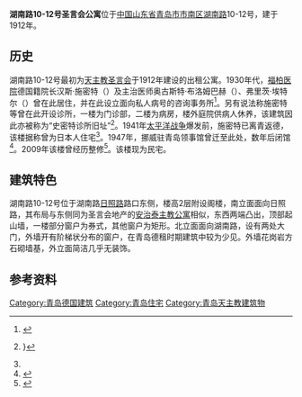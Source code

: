 {{Infobox building
| building_name       = 湖南路10-12号圣言会公寓
| image               = 青岛湖南路10-12号圣言会公寓.jpg
| image_size          = 
| caption             = <small>湖南路10-12号，2015年1月</small>
| alternate_names     = 
| architectural_style = 
| location            = [[青岛市|青岛市]]
| address             = [[湖南路_(青岛)|湖南路]]10-12号
| current_tenants     = 
| start_date          = 1912年
| completion_date     = 
| renovation_date     = 
| demolition_date     = 
| destruction_date    = 
| cost                = 
| height              = 
| floor_count         = 2层
| floor_area          = 
| owner               = 圣言会
| architect           = 
| architecture_firm   = 
| developer           = 
| engineer            = 
}}
{{coord|36|3|47|N|120|19|14.7|E|type:landmark|display=title}}

'''湖南路10-12号圣言会公寓'''位于[[中国|中国]][[山东省|山东省]][[青岛市|青岛市]][[市南区|市南区]][[湖南路_(青岛)|湖南路]]10-12号，建于1912年。

==历史==
湖南路10-12号最初为[[天主教|天主教]][[圣言会|圣言会]]于1912年建设的出租公寓。1930年代，[[福柏医院|福柏医院]]德国籍院长汉斯·施密特（{{lang-de|Hans Schmidt}}）及主治医师奥古斯特·布洛姆巴赫（{{lang|de|August Blombach}}）、弗里茨·埃特尔（{{lang|de|Fritz Eitel}}）曾在此居住，并在此设立面向私人病号的咨询事务所<ref Name=ming>{{cite book|author=王栋|title=《青岛影像 1898-1928：明信片中的城市记忆》|year=2017|publisher=中国海洋大学出版社|location=青岛|isbn=978-7-5670-1113-7}}</ref>。另有说法称施密特等曾在此开设诊所，一楼为门诊部，二楼为病房，楼外庭院供病人休养，该建筑因此亦被称为“史密特诊所旧址”<ref Name=lao>{{cite book|title=《青岛老楼故事》|author=鲁海|publisher=青岛出版社|year=2016|isbn=978-7-5552-1806-7|location=青岛}}}</ref>。1941年[[太平洋战争|太平洋战争]]爆发前，施密特已离青返德，该楼据称曾为日本人住宅<ref Name=lao/>。1947年，挪威驻青岛领事馆曾迁至此处，数年后闭馆<ref>{{cite book|author=|chapter-url=http://qdsq.qingdao.gov.cn/n15752132/n20546827/n26207502/n26207611/191127095653130248.html|chapter=第五篇 外国领事馆 代表机构，第一章 领事馆|title=《青岛市志·外事志》|editor=青岛市史志办公室|year=1995|publisher=新华出版社|location=北京|isbn=7-5011-2819-7|access-date=2020-09-26|archive-date=2020-10-09|archive-url=https://web.archive.org/web/20201009060702/http://qdsq.qingdao.gov.cn/n15752132/n20546827/n26207502/n26207611/191127095653130248.html|dead-url=no}}</ref>。2009年该楼曾经历整修<ref>{{cite web|url=http://m.iqilu.com/pcarticle/1577931|title=湖南路东莱银行旧址最是气派 青岛的葡萄酒在此首酿|date=2013-06-27|author=王雷|newspaper=青岛日报}}</ref>。该楼现为民宅。

==建筑特色==
湖南路10-12号位于湖南路[[日照路|日照路]]路口东侧，楼高2层附设阁楼，南立面面向日照路，其布局与东侧同为圣言会地产的[[安治泰主教公寓|安治泰主教公寓]]相似，东西两端凸出，顶部起山墙，一楼部分窗户为券式，其他窗户为矩形。北立面面向湖南路，设有两处大门，外墙开有阶梯状分布的窗户，在青岛德租时期建筑中较为少见。外墙花岗岩方石砌墙基，外立面简洁几乎无装饰。

== 参考资料 ==
{{reflist}}

{{青岛德国建筑}}
[[Category:青岛德国建筑|Category:青岛德国建筑]]
[[Category:青岛住宅|Category:青岛住宅]]
[[Category:青岛天主教建筑物|Category:青岛天主教建筑物]]